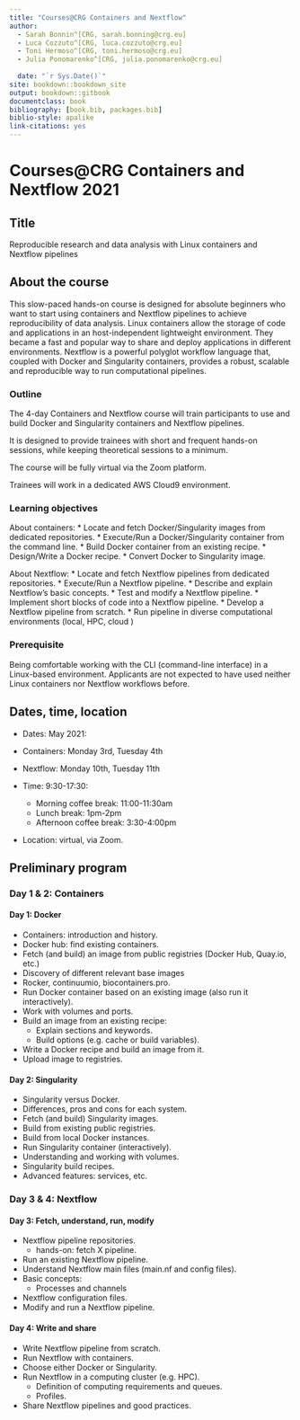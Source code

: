 ```yaml
--- 
title: "Courses@CRG Containers and Nextflow"
author:
  - Sarah Bonnin^[CRG, sarah.bonning@crg.eu]
  - Luca Cozzuto^[CRG, luca.cozzuto@crg.eu]
  - Toni Hermoso^[CRG, toni.hermoso@crg.eu]
  - Julia Ponomarenko^[CRG, julia.ponomarenko@crg.eu]
  
  date: "`r Sys.Date()`"
site: bookdown::bookdown_site
output: bookdown::gitbook
documentclass: book
bibliography: [book.bib, packages.bib]
biblio-style: apalike
link-citations: yes
---
```


# Courses@CRG Containers and Nextflow 2021

## Title

Reproducible research and data analysis with Linux containers and Nextflow pipelines 


## About the course

This slow-paced hands-on course is designed for absolute beginners who want to start using containers and Nextflow pipelines to achieve reproducibility of data analysis. Linux containers allow the storage of code and applications in an host-independent lightweight environment. They became a fast and popular way to share and deploy applications in different environments. Nextflow is a powerful polyglot workflow language that, coupled with Docker and Singularity containers, provides a robust, scalable and reproducible way to run computational pipelines.


### Outline

The 4-day Containers and Nextflow course will train participants to use and build Docker and Singularity containers and Nextflow pipelines.

It is designed to provide trainees with short and frequent hands-on sessions, while keeping theoretical sessions to a minimum.

The course will be fully virtual via the Zoom platform.

Trainees will work in a dedicated AWS Cloud9 environment.


### Learning objectives

About containers:
* Locate and fetch Docker/Singularity images from dedicated repositories.
* Execute/Run a Docker/Singularity container from the command line.
* Build Docker container from an existing recipe.
* Design/Write a Docker recipe.
* Convert Docker to Singularity image.

About Nextflow:
* Locate and fetch Nextflow pipelines from dedicated repositories.
* Execute/Run a Nextflow pipeline.
* Describe and explain Nextflow's basic concepts.
* Test and modify a Nextflow pipeline.
* Implement short blocks of code into a Nextflow pipeline.
* Develop a Nextflow pipeline from scratch.
* Run pipeline in diverse computational environments (local, HPC, cloud )

### Prerequisite

Being comfortable working with the CLI (command-line interface) in a Linux-based environment. 
Applicants are not expected to have used neither Linux containers nor Nextflow workflows before.

## Dates, time, location

* Dates: May 2021: 
 * Containers: Monday 3rd, Tuesday 4th
 * Nextflow: Monday 10th, Tuesday 11th

* Time: 9:30-17:30:
  * Morning coffee break: 11:00-11:30am
  * Lunch break: 1pm-2pm 
  * Afternoon coffee break: 3:30-4:00pm

* Location: virtual, via Zoom.

## Preliminary program

### Day 1 & 2: Containers

#### Day 1: Docker

* Containers: introduction and history.
* Docker hub: find existing containers.
* Fetch (and build) an image from public registries (Docker Hub, Quay.io, etc.)
 * Discovery of different relevant base images
  * Rocker, continuumio, biocontainers.pro.
* Run Docker container based on an existing image (also run it interactively).
* Work with volumes and ports.
* Build an image from an existing recipe:
  * Explain sections and keywords.
  * Build options (e.g. cache or build variables).
* Write a Docker recipe and build an image from it.
* Upload image to registries.

#### Day 2: Singularity

* Singularity versus Docker.
 * Differences, pros and cons for each system. 
* Fetch (and build) Singularity images.
 * Build from existing public registries.
 * Build from local Docker instances.
* Run Singularity container (interactively).
* Understanding and working with volumes.
* Singularity build recipes.
* Advanced features: services, etc.

### Day 3 & 4: Nextflow

#### Day 3: Fetch, understand, run, modify

* Nextflow pipeline repositories.
  * hands-on: fetch X pipeline.
* Run an existing Nextflow pipeline.
* Understand Nextflow main files (main.nf and config files).
* Basic concepts:
  * Processes and channels
* Nextflow configuration files.
* Modify and run a Nextflow pipeline.

#### Day 4: Write and share

* Write Nextflow pipeline from scratch.
* Run Nextflow with containers.
* Choose either Docker or Singularity.
* Run Nextflow in a computing cluster (e.g. HPC).
  * Definition of computing requirements and queues.
  * Profiles.
* Share Nextflow pipelines and good practices. 





